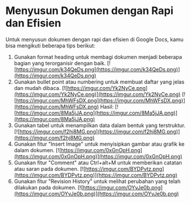 # Menyusun Dokumen dengan Rapi dan Efisien
Untuk menyusun dokumen dengan rapi dan efisien di Google Docs, kamu bisa
mengikuti beberapa tips berikut:
1. Gunakan format heading untuk membagi dokumen menjadi beberapa bagian yang
terorganisir dengan baik.
[![https://imgur.com/k34QeDs.png](https://imgur.com/k34QeDs.png)](https://imgur.com/k34QeDs.png)
2. Gunakan bullet point atau numbering untuk membuat daftar yang jelas dan mudah
dibaca.
[![https://imgur.com/Yk2NyCe.png](https://imgur.com/Yk2NyCe.png)](https://imgur.com/Yk2NyCe.png)
[![https://imgur.com/MhWFsDX.png](https://imgur.com/MhWFsDX.png)](https://imgur.com/MhWFsDX.png)
Hasil:
[![https://imgur.com/8Ma5jJA.png](https://imgur.com/8Ma5jJA.png)](https://imgur.com/8Ma5jJA.png)
3. Gunakan tabel untuk menampilkan data dalam bentuk yang terstruktur.
[![https://imgur.com/f2hj8MG.png](https://imgur.com/f2hj8MG.png)](https://imgur.com/f2hj8MG.png)
4. Gunakan fitur &quot;Insert Image&quot; untuk menyisipkan gambar atau grafik ke dalam
dokumen.
[![https://imgur.com/0xGnOpH.png](https://imgur.com/0xGnOpH.png)](https://imgur.com/0xGnOpH.png)
5. Gunakan fitur &quot;Comment&quot; atau Ctrl+alt+M untuk memberikan catatan atau saran
pada dokumen.
[![https://imgur.com/BYDPvtz.png](https://imgur.com/BYDPvtz.png)](https://imgur.com/BYDPvtz.png)
6. Gunakan fitur &quot;Revision History&quot; untuk melihat perubahan yang telah dilakukan
pada dokumen.
[![https://imgur.com/OYvJe0b.png](https://imgur.com/OYvJe0b.png)](https://imgur.com/OYvJe0b.png)